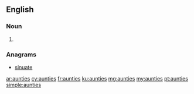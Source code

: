 ==English==

===Noun===
{{head|en|plural}}

# {{plural of|auntie|lang=en}}

===Anagrams===
* [[sinuate#English|sinuate]]

[[ar:aunties]]
[[cy:aunties]]
[[fr:aunties]]
[[ku:aunties]]
[[mg:aunties]]
[[my:aunties]]
[[pt:aunties]]
[[simple:aunties]]